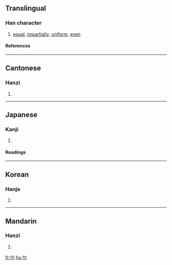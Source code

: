 {{see|匀}}

==Translingual==
===Han character===
{{Han char|rn=20|rad=勹|as=02|sn=4|four=2712<sub>0</sub>|canj=心一一 (PMM)}}
# [[equal]], [[impartially]], [[uniform]], [[even]]
====References====
{{Han ref|kx=0150.200|dkj=02496|dj=0339.090|hdz=10255.010|uh=52FB|ud=21243|bh=A4C3|bd=42179}}
----
==Cantonese==
===Hanzi===
{{yue-hanzi|jyut=|y=wan4}}
# {{defn|Cantonese}}
----
==Japanese==
===Kanji===
{{ja-kanji|grade=|rs=勹02}}
# {{defn|Japanese}} 
====Readings====
{{ja-readings|on=[[いん]] (in)|kun=[[すくない]] (sukunai), [[ひとしい]] (hitoshii)}}
----
==Korean==
===Hanja===
{{ko-hanja|hangeul=[[균]], [[윤]]|rv=gyun, yun|mr=kyun, yun}}
# {{defn|Korean}}
----
==Mandarin==
===Hanzi===
{{cmn-hanzi|sim=匀|pin=[[gòu]] ([[gou4]]), [[yún]] ([[yun2]])|wg=kou<sup>4</sup>, yün<sup>2</sup>}}
# {{defn|Mandarin}}

[[fr:勻]]
[[hu:勻]]